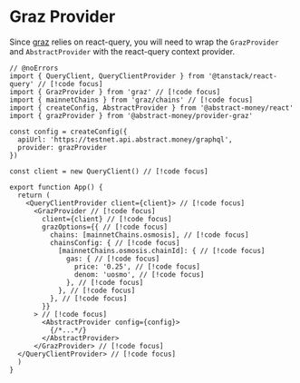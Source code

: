 # Graz Provider

Since [graz](https://graz.sh) relies on react-query, you will need to wrap the `GrazProvider` and `AbstractProvider` with the react-query context provider.

```tsx twoslash
// @noErrors
import { QueryClient, QueryClientProvider } from '@tanstack/react-query' // [!code focus]
import { GrazProvider } from 'graz' // [!code focus]
import { mainnetChains } from 'graz/chains' // [!code focus]
import { createConfig, AbstractProvider } from '@abstract-money/react'
import { grazProvider } from '@abstract-money/provider-graz'

const config = createConfig({
  apiUrl: 'https://testnet.api.abstract.money/graphql',
  provider: grazProvider
})

const client = new QueryClient() // [!code focus]

export function App() {
  return (
    <QueryClientProvider client={client}> // [!code focus]
      <GrazProvider // [!code focus]
        client={client} // [!code focus]
        grazOptions={{ // [!code focus]
          chains: [mainnetChains.osmosis], // [!code focus]
          chainsConfig: { // [!code focus]
            [mainnetChains.osmosis.chainId]: { // [!code focus]
              gas: { // [!code focus]
                price: '0.25', // [!code focus]
                denom: 'uosmo', // [!code focus]
              }, // [!code focus]
            }, // [!code focus]
          }, // [!code focus]
        }}
      > // [!code focus]
        <AbstractProvider config={config}>
          {/*...*/}
        </AbstractProvider>
      </GrazProvider> // [!code focus]
  </QueryClientProvider> // [!code focus]
  )
}
```
